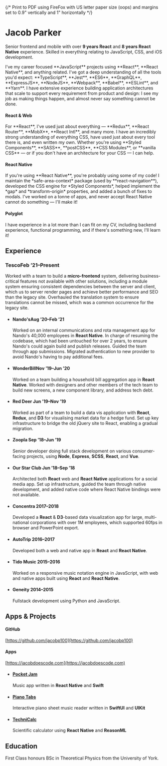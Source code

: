 


{/* Print to PDF using FireFox with US letter paper size (oops) and margins set to 0.9" vertically and 1" horizontally */}

# Jacob Parker

<Lead>Senior frontend and mobile with over **9 years React** and **8 years React Native** experience. Skilled in everything relating to JavaScript, CSS, and iOS development.</Lead>

<p className={classNames('keywords')}>I've my career focused **JavaScript** projects using **React**, **React Native**, and anything related. I've got a deep understanding of all the tools you'd expect: **TypeScript**, **Jest**, **ES6**, **GraphQL**, **ExpressJS**, **NodeJS**, **Webpack**, **Babel**, **ESLint**, and **Yarn**. I have extensive experience building application architectures that scale to support every requirement from product and design: I see my job as making things happen, and almost never say something cannot be done.</p>

#### React & Web

<p className={classNames('keywords')}>For **React**, I've used just about everything &mdash; **Redux**, **React Router**, **MobX**, **React Intl**, and many more. I have an incredibly strong understanding of everything CSS, have used just about every tool there is, and even written my own. Whether you're using **Styled Components**, **SASS**, **postCSS**, **CSS Modules**, or **vanilla CSS** &mdash; or if you don't have an architecture for your CSS &mdash; I can help.</p>

#### React Native

<p className={classNames('keywords')}>If you're using **React Native**, you're probably using some of my code! I maintain the *safe-area-context* package (used by **react-navigation**), developed the CSS engine for *Styled Components*, helped implement the *gap* and *transform-origin* properties, and added a bunch of fixes to modals. I've worked on a tonne of apps, and never accept React Native cannot do something &mdash; I'll make it!</p>

#### Polyglot

I have experience in a lot more than I can fit on my CV, including backend experience, functional programming, and if there's something new, I'll learn it!

## Experience

### Tesco<time>Feb &rsquo;21&ndash;Present</time>

Worked with a team to build a **micro-frontend** system, delivering business-critical features not available with other solutions, including a module system ensuring consistent dependencies between the server and client, which us to server render pages and achieve better performance and SEO than the legacy site. Overhauled the translation system to ensure translations cannot be missed, which was a common occurrence for the legacy site.

<ul className={classNames("timelist")}>

<li>

#### Nando's<time>Aug &rsquo;20&ndash;Feb &rsquo;21</time>

Worked on an internal communications and rota management app for Nando's 40,000 employees in **React Native**. In charge of resuming the codebase, which had been untouched for over 2 years, to ensure Nando's could again build and publish releases. Guided the team through app submissions. Migrated authentication to new provider to avoid Nando's having to pay additional fees.

</li>

<li>

#### WonderBill<time>Nov &rsquo;19&ndash;Jun &rsquo;20</time>

Worked on a team building a household bill aggregation app in **React Native**. Worked with designers and other members of the tech team to build new screens, a new component library, and address tech debt.

</li>

<li>

#### Red Deer<span> </span><time>Jun &rsquo;19&ndash;Nov &rsquo;19</time>

Worked as part of a team to build a data vis application with **React**, **Redux**, and **D3** for visualising market data for a hedge fund. Set up key infrastructure to bridge the old jQuery site to React, enabling a gradual migration.

</li>

<li>

#### Zoopla<span> </span><time>Sep &rsquo;18&ndash;Jun &rsquo;19</time>

Senior developer doing full stack development on various consumer-facing projects, using **Node**, **Express**, **SCSS**, **React**, and **Vue**.

</li>

<li>

#### Our Star Club<span> </span><time>Jun &rsquo;18&ndash;Sep &rsquo;18</time>

Architected both **React** web and **React Native** applications for a social media app. Set up infrastructure, guided the team through native development, and added native code where React Native bindings were not available.

</li>

<li>

#### Concentra<span> </span><time>2017&ndash;2018</time>

Developed a **React** &amp; **D3**-based data visualization app for large, multi-national corporations with over 1M employees, which supported 60fps in browser and PowerPoint export.

</li>

<li>

#### AutoTrip<span> </span><time>2016&ndash;2017</time>

Developed both a web and native app in **React** and **React Native**.

</li>

<li>

#### Tido Music<span> </span><time>2015&ndash;2016</time>

Worked on a responsive music notation engine in JavaScript, with web and native apps built using **React** and **React Native**.

</li>

<li>

#### Geneity<span> </span><time>2014&ndash;2015</time>

Fullstack development using Python and JavaScript.

</li>

</ul>

## Apps & Projects

<div style={{ position: "relative" }}>

#### GitHub

[https://github.com/jacobp100](https://github.com/jacobp100)

#### Apps

[https://jacobdoescode.com](https://jacobdoescode.com)

</div>

<ul className={classNames("bullets")}>

<li>

#### [Pocket Jam](https://jacobdoescode.com/pocket-jam)

Music app written in **React Native** and **Swift**

</li>

<li>

#### [Piano Tabs](https://jacobdoescode.com/piano-tabs)

Interactive piano sheet music reader written in **SwiftUI** and **UIKit**

</li>

<li>

#### [TechniCalc](https://jacobdoescode.com/technicalc)

Scientific calculator using **React Native** and **ReasonML**

</li>

</ul>

## Education

First Class honours BSc in Theoretical Physics from the University of York.
